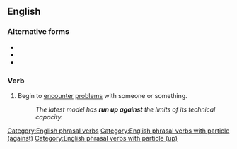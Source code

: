 ==English==

===Alternative forms===
* {{l|en|ran up against}}
* {{l|en|running up against}}
* {{l|en|runs up against}}

===Verb===
{{head|en|verb}}

# Begin to [[encounter]] [[problems]] with someone or something.
#: ''The latest model has '''run up against''' the limits of its technical capacity.''

[[Category:English phrasal verbs]]
[[Category:English phrasal verbs with particle (against)]]
[[Category:English phrasal verbs with particle (up)]]